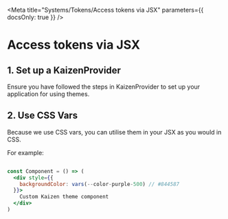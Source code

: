 

<Meta title="Systems/Tokens/Access tokens via JSX" parameters={{ docsOnly: true }} />

# Access tokens via JSX

## 1. Set up a KaizenProvider

Ensure you have followed the steps in <LinkTo pageId="components-kaizen-provider-installation">KaizenProvider</LinkTo> to set up your application for using themes.

## 2. Use CSS Vars

Because we use CSS vars, you can utilise them in your JSX as you would in CSS.

For example:

```jsx

const Component = () => (
  <div style={{
    backgroundColor: vars(--color-purple-500) // #844587
  }}>
    Custom Kaizen theme component
  </div>
)
```
